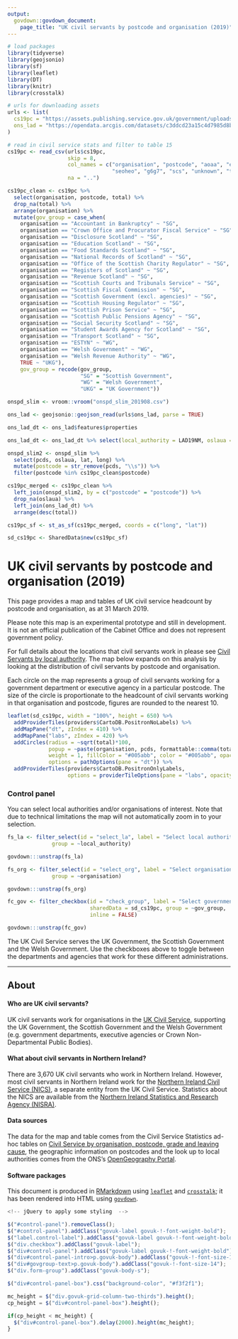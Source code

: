 ```yaml
---
output: 
  govdown::govdown_document:
    page_title: "UK civil servants by postcode and organisation (2019)"
---
```


```r

# load packages
library(tidyverse)
library(geojsonio)
library(sf)
library(leaflet)
library(DT)
library(knitr)
library(crosstalk)

# urls for downloading assets
urls <- list(
  cs19pc = "https://assets.publishing.service.gov.uk/government/uploads/system/uploads/attachment_data/file/837270/Civil-servants-by-postcode-organisation-grade-and-leaving-cause__1__-_Staff_in_Post.csv",
  ons_lad = "https://opendata.arcgis.com/datasets/c3ddcd23a15c4d7985d8b36f1344b1db_0.geojson"
)

# read in civil service stats and filter to table 15
cs19pc <- read_csv(urls$cs19pc, 
                   skip = 8, 
                   col_names = c("organisation", "postcode", "aoaa", "eo", 
                                 "seoheo", "g6g7", "scs", "unknown", "total"), 
                   na = "..")

cs19pc_clean <- cs19pc %>%
  select(organisation, postcode, total) %>%
  drop_na(total) %>%
  arrange(organisation) %>%
  mutate(gov_group = case_when(
    organisation == "Accountant in Bankruptcy" ~ "SG",
    organisation == "Crown Office and Procurator Fiscal Service" ~ "SG",
    organisation == "Disclosure Scotland" ~ "SG",
    organisation == "Education Scotland" ~ "SG",
    organisation == "Food Standards Scotland" ~ "SG",
    organisation == "National Records of Scotland" ~ "SG",
    organisation == "Office of the Scottish Charity Regulator" ~ "SG",
    organisation == "Registers of Scotland" ~ "SG",
    organisation == "Revenue Scotland" ~ "SG",
    organisation == "Scottish Courts and Tribunals Service" ~ "SG",
    organisation == "Scottish Fiscal Commission" ~ "SG",
    organisation == "Scottish Government (excl. agencies)" ~ "SG",
    organisation == "Scottish Housing Regulator" ~ "SG",
    organisation == "Scottish Prison Service" ~ "SG",
    organisation == "Scottish Public Pensions Agency" ~ "SG",
    organisation == "Social Security Scotland" ~ "SG",
    organisation == "Student Awards Agency for Scotland" ~ "SG",
    organisation == "Transport Scotland" ~ "SG",
    organisation == "ESTYN" ~ "WG",
    organisation == "Welsh Government" ~ "WG",
    organisation == "Welsh Revenue Authority" ~ "WG",
    TRUE ~ "UKG"),
    gov_group = recode(gov_group, 
                       "SG" = "Scottish Government", 
                       "WG" = "Welsh Government",
                       "UKG" = "UK Government"))

onspd_slim <- vroom::vroom("onspd_slim_201908.csv")

ons_lad <- geojsonio::geojson_read(urls$ons_lad, parse = TRUE)

ons_lad_dt <- ons_lad$features$properties 

ons_lad_dt <- ons_lad_dt %>% select(local_authority = LAD19NM, oslaua = LAD19CD)

onspd_slim2 <- onspd_slim %>%
  select(pcds, oslaua, lat, long) %>%
  mutate(postcode = str_remove(pcds, "\\s")) %>%
  filter(postcode %in% cs19pc_clean$postcode)

cs19pc_merged <- cs19pc_clean %>%
  left_join(onspd_slim2, by = c("postcode" = "postcode")) %>%
  drop_na(oslaua) %>%
  left_join(ons_lad_dt) %>%
  arrange(desc(total))

cs19pc_sf <- st_as_sf(cs19pc_merged, coords = c("long", "lat"))

sd_cs19pc <- SharedData$new(cs19pc_sf)

```

# UK civil servants by postcode and organisation (2019)

::: {.lead-para}
This page provides a map and tables of UK civil service headcount by postcode and organisation, as at 31 March 2019.
:::

::: {.warning}
Please note this map is an experimental prototype and still in development. It is not an official publication of the Cabinet Office and does not represent government policy.
:::


For full details about the locations that civil servants work in please see [Civil Servants by local authority](cs_lad_2019.html). The map below expands on this analysis by looking at the distribution of civil servants by postcode and organisation.

Each circle on the map represents a group of civil servants working for a government department or executive agency in a particular postcode. The size of the circle is proportionate to the headcount of civil servants working in that organisation and postcode, figures are rounded to the nearest 10.

:::{.govuk-grid-row}

:::{.govuk-grid-column-two-thirds}
``` r
leaflet(sd_cs19pc, width = "100%", height = 650) %>%
  addProviderTiles(providers$CartoDB.PositronNoLabels) %>%
  addMapPane("dt", zIndex = 410) %>%
  addMapPane("labs", zIndex = 420) %>%
  addCircles(radius = ~sqrt(total)*100,
             popup = ~paste(organisation, pcds, formattable::comma(total, digits = 0), sep = "; "),
             weight = 1, fillColor = "#005abb", color = "#005abb", opacity = 0.5,
             options = pathOptions(pane = "dt")) %>%
  addProviderTiles(providers$CartoDB.PositronOnlyLabels, 
                   options = providerTileOptions(pane = "labs", opacity = 0.8))

```

:::

:::{#control-panel-box .govuk-grid-column-one-third}

### Control panel
::: {#control-panel-intro}
You can select local authorities and/or organisations of interest. Note that due to technical limitations the map will not automatically zoom in to your selection.
:::

```r

fs_la <- filter_select(id = "select_la", label = "Select local authorities", sharedData = sd_cs19pc,
              group = ~local_authority)

govdown:::unstrap(fs_la)

```

```r

fs_org <- filter_select(id = "select_org", label = "Select organisations", sharedData = sd_cs19pc,
              group = ~organisation)

govdown:::unstrap(fs_org)

```

```r

fc_gov <- filter_checkbox(id = "check_group", label = "Select government group",
                          sharedData = sd_cs19pc, group = ~gov_group,
                          inline = FALSE)

govdown:::unstrap(fc_gov)


```

:::{#govgroup-text}
The UK Civil Service serves the UK Government, the Scottish Government and the Welsh Government. Use the checkboxes above to toggle between the departments and agencies that work for these different administrations.
:::

:::

:::

---

## About

#### Who are UK civil servants?
UK civil servants work for organisations in the [UK Civil Service](https://www.gov.uk/civil-service), supporting the UK Government, the Scottish Government and the Welsh Government (e.g. government departments, executive agencies or Crown Non-Departmental Public Bodies).

#### What about civil servants in Northern Ireland?
There are 3,670 UK civil servants who work in Northern Ireland. However, most civil servants in Northern Ireland work for the [Northern Ireland Civil Service (NICS)](https://www.finance-ni.gov.uk/topics/working-northern-ireland-civil-service), a separate entity from the UK Civil Service. Statistics about the NICS are available from the [Northern Ireland Statistics and Research Agency (NISRA)](https://www.nisra.gov.uk/statistics/government/ni-civil-service-human-resource-statistics).

#### Data sources
The data for the map and table comes from the Civil Service Statistics ad-hoc tables on [Civil Service by organisation, postcode, grade and leaving cause](https://www.gov.uk/government/statistics/civil-service-by-organisation-postcode-grade-and-leaving-cause), the geographic information on postcodes and the look up to local authorities comes from the ONS's [OpenGeography Portal](http://geoportal.statistics.gov.uk).

#### Software packages
This document is produced in [RMarkdown](http://rmarkdown.rstudio.com) using [`leaflet`](https://rstudio.github.io/leaflet/) and [`crosstalk`](https://rstudio.github.io/crosstalk/); it has been rendered into HTML using [`govdown`](https://ukgovdatascience.github.io/govdown/).

<!-- ADDITIONAL SCRIPTING (jQuery etc) -->

```js

<!-- jQuery to apply some styling  -->

$("#control-panel").removeClass();
$("#control-panel").addClass("govuk-label govuk-!-font-weight-bold");
$("label.control-label").addClass("govuk-label govuk-!-font-weight-bold");
$("div.checkbox").addClass("govuk-label");
$("div#control-panel").addClass("govuk-label govuk-!-font-weight-bold");
$("div#control-panel-intro>p.govuk-body").addClass("govuk-!-font-size-14");
$("div#govgroup-text>p.govuk-body").addClass("govuk-!-font-size-14");
$("div.form-group").addClass("govuk-body-s");

$("div#control-panel-box").css("background-color", "#f3f2f1");

mc_height = $("div.govuk-grid-column-two-thirds").height();
cp_height = $("div#control-panel-box").height();

if(cp_height < mc_height) {
  $("div#control-panel-box").delay(2000).height(mc_height);
}

```


